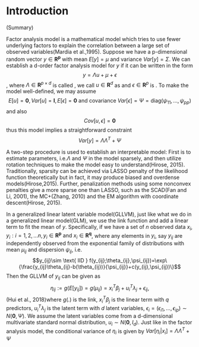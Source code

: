 # Introduction {#sec-intro}

(Summary)

Factor analysis model is a mathematical model which tries to use fewer underlying factors to explain the correlation between a large set of observed variables(Mardia et al.,1995). Suppose we have a p-dimensional random vector $y\in \mathbf{R^p}$ with mean $E[y]=\mu$ and variance $Var[y]=\Sigma$. We can establish a d-order factor analysis model for $y$ if it can be written in the form $$y=\Lambda u+\mu+\epsilon$$, where $\Lambda \in \mathbf{R}^{p \times d}$ is called \emph{loading matrix}, we call $u \in \mathbf{R}^{d}$ as \emph{common vectors} and $\epsilon \in \mathbf{R}^{p}$ is \emph{unique factors}. To make the model well-defined, we may assume $$E[u]=\mathbf{0}, Var[u]=\mathbf{I}, E[\epsilon]=\mathbf{0} \text{ and covariance } Var[\epsilon]=\Psi=\text{diag}(\psi_{11},\dots,\psi_{pp})$$ and also $$Cov[u,\epsilon]=\mathbf{0}$$ thus this model implies a straightforward constraint $$Var[y]=\Lambda\Lambda^T+\Psi$$

A two-step procedure is used to establish an interpretable model: First is to estimate parameters, i.e.$\Lambda$ and $\Psi$ in the model sparsely, and then utilize rotation techniques to make the model easy to understand(Hirose, 2015).
Traditionally, sparsity can be achieved via LASSO penalty of the likelihood function theoretically but in fact, it may produce biased and overdense models(Hirose,2015). Further, penalization methods using some nonconvex penalties give a more sparse one than LASSO, such as the SCAD(Fan and Li, 2001), the MC+(Zhang, 2010) and the EM algorithm with coordinate descent(Hirose, 2015).


In a generalized linear latent variable model(GLLVM), just like what we do in a generalized linear model(GLM), we use the link function and add a linear term to fit the mean of $y$. Specifically, if we have a set of $n$ observed data ${x_i,y_i}:i=1,2,...n, y_i\in \mathbf{R^p} \text{ and } x_i\in \mathbf{R^q}$, where any elements in $y_i$, say $y_{ij}$ are independently observed from the exponential family of distributions with mean $\mu_{ij}$ and dispersion $\psi_{ij}$, i.e. $$y_{ij}\sim \text{ IID } f(y_{ij};\theta_{ij},\psi_{ij})=\exp\{\frac{y_{ij}\theta_{ij}-b(\theta_{ij})}{\psi_{ij}}+c(y_{ij},\psi_{ij})\}$$
Then the GLLVM of $y_{ij}$ can be given as $$\eta_{ij}:=g(E[y_{ij}])=g(\mu_{ij})=x_i^T\beta_j+u_i^T\lambda_j+\epsilon_{ij},$$
(Hui et al., 2018)where $g(.)$ is the link, $x_i^T\beta_j$ is the linear term with $q$ predictors, $u_i^T\lambda_j$ is the latent term with $d$ latent variables, $\epsilon_i=(\epsilon_{i1},...,\epsilon_{ip})\sim N(\mathbf{0},\Psi)$. We assume the latent variables come from a d-dimensional multivariate standard normal distribution, $u_i \sim N(\mathbf{0},I_d)$. Just like in the factor analysis model, the conditional variance of $\eta_i$ is given by $Var[\eta_i|x_i]=\Lambda\Lambda^T+\Psi$

